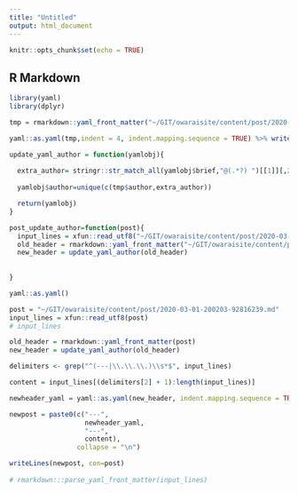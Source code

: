 ```yaml
---
title: "Untitled"
output: html_document
---
```


```r
knitr::opts_chunk$set(echo = TRUE)
```

## R Markdown



```r
library(yaml)
library(dplyr)
```

```r
tmp = rmarkdown::yaml_front_matter("~/GIT/owaraisite/content/post/2020-03-01-200203-92816239.md")

```

```r
yaml::as.yaml(tmp,indent = 4, indent.mapping.sequence = TRUE) %>% writeLines() 
```

```r
update_yaml_author = function(yamlobj){
  
  extra_author= stringr::str_match_all(yamlobj$brief,"@(.*?) ")[[1]][,2]
  
  yamlobj$author=unique(c(tmp$author,extra_author))

  return(yamlobj)
}
```


```r
post_update_author=function(post){
  input_lines = xfun::read_utf8("~/GIT/owaraisite/content/post/2020-03-01-200203-92816239.md")
  old_header = rmarkdown::yaml_front_matter("~/GIT/owaraisite/content/post/2020-03-01-200203-92816239.md")
  new_header = update_yaml_author(old_header)
  
  
}
```

```r
yaml::as.yaml()
```


```r

post = "~/GIT/owaraisite/content/post/2020-03-01-200203-92816239.md"
input_lines = xfun::read_utf8(post)
# input_lines

old_header = rmarkdown::yaml_front_matter(post)
new_header = update_yaml_author(old_header)

delimiters <- grep("^(---|\\.\\.\\.)\\s*$", input_lines)

content = input_lines[(delimiters[2] + 1):length(input_lines)]

newheader_yaml = yaml::as.yaml(new_header, indent.mapping.sequence = TRUE)

newpost = paste0(c("---",
                   newheader_yaml,
                   "---",
                   content),
                 collapse = "\n")

writeLines(newpost, con=post)
 
# rmarkdown:::parse_yaml_front_matter(input_lines)
```
